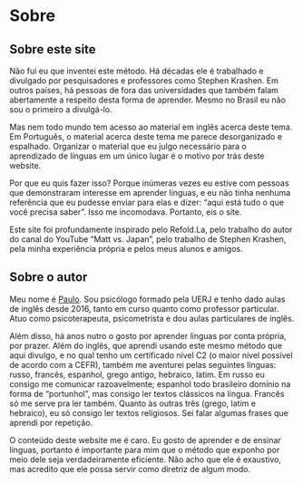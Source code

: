 # Sobre {-}

## Sobre este site 

Não fui eu que inventei este método. Há décadas ele é trabalhado e divulgado por pesquisadores e professores como Stephen Krashen. Em outros países, há pessoas de fora das universidades que também falam abertamente a respeito desta forma de aprender. Mesmo no Brasil eu não sou o primeiro a divulgá-lo.

Mas nem todo mundo tem acesso ao material em inglês acerca deste tema. Em Português, o material acerca deste tema me parece desorganizado e espalhado. Organizar o material que eu julgo necessário para o aprendizado de línguas em um único lugar é o motivo por trás deste website.

Por que eu quis fazer isso? Porque inúmeras vezes eu estive com pessoas que demonstraram interesse em aprender línguas, e eu não tinha nenhuma referência que eu pudesse enviar para elas e dizer: "aqui está tudo o que você precisa saber". Isso me incomodava. Portanto, eis o site. 

Este site foi profundamente inspirado pelo Refold.La, pelo trabalho do autor do canal do YouTube "Matt vs. Japan", pelo trabalho de Stephen Krashen, pela minha experiência própria e pelos meus alunos e amigos.

## Sobre o autor

Meu nome é [Paulo](https://www.instagram.com/prss.alves). Sou psicólogo formado pela UERJ e tenho dado aulas de inglês desde 2016, tanto em curso quanto como professor particular. Atuo como psicoterapeuta, psicometrista e dou aulas particulares de inglês.

Além disso, há anos nutro o gosto por aprender línguas por conta própria, por prazer. Além do inglês, que aprendi usando este mesmo método que aqui divulgo, e no qual tenho um certificado nível C2 (o maior nível possível de acordo com a CEFR), também me aventurei pelas seguintes línguas: russo, francês, espanhol, grego antigo, hebraico, latim. Em russo eu consigo me comunicar razoavelmente; espanhol todo brasileiro domínio na forma de "portunhol", mas consigo ler textos clássicos na língua. Francês só me serve pra ler também. Quanto às outras três (grego, latim e hebraico), eu só consigo ler textos religiosos. Sei falar algumas frases que aprendi por repetição.

O conteúdo deste website me é caro. Eu gosto de aprender e de ensinar línguas, portanto é importante para mim que o método que exponho por meio dele seja verdadeiramente eficiente. Não acho que ele é exaustivo, mas acredito que ele possa servir como diretriz de algum modo.
